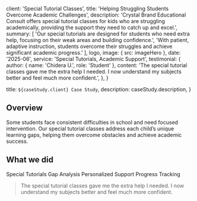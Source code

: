 
  client: 'Special Tutorial Classes',
  title: 'Helping Struggling Students Overcome Academic Challenges',
  description:
    'Crystal Brand Educational Consult offers special tutorial classes for kids who are struggling academically, providing the support they need to catch up and excel.',
  summary: [
    'Our special tutorials are designed for students who need extra help, focusing on their weak areas and building confidence.',
    'With patient, adaptive instruction, students overcome their struggles and achieve significant academic progress.'
  ],
  logo,
  image: { src: imageHero },
  date: '2025-06',
  service: 'Special Tutorials, Academic Support',
  testimonial: {
    author: { name: 'Chidera U.', role: 'Student' },
    content:
      'The special tutorial classes gave me the extra help I needed. I now understand my subjects better and feel much more confident.',
  },
}

  title: `${caseStudy.client} Case Study`,
  description: caseStudy.description,
}

## Overview

Some students face consistent difficulties in school and need focused intervention. Our special tutorial classes address each child’s unique learning gaps, helping them overcome obstacles and achieve academic success.

## What we did

<TagList>
  <TagListItem>Special Tutorials</TagListItem>
  <TagListItem>Gap Analysis</TagListItem>
  <TagListItem>Personalized Support</TagListItem>
  <TagListItem>Progress Tracking</TagListItem>
</TagList>

<Blockquote
  author={{ name: 'Chidera U.', role: 'Student' }}
  image={{ src: imageStudent }}
>
  The special tutorial classes gave me the extra help I needed. I now understand my subjects better and feel much more confident.
</Blockquote>

<StatList>
  <StatListItem value="80%" label="Improvement in grades" />
  <StatListItem value="5x" label="Study engagement" />
  <StatListItem value="100%" label="Parental satisfaction" />
  <StatListItem value="Top 20%" label="Academic progress" />
</StatList>